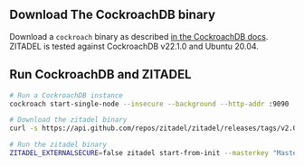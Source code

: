 ## Download The CockroachDB binary

Download a `cockroach` binary as described [in the CockroachDB docs](https://www.cockroachlabs.com/docs/v22.1/install-cockroachdb).
ZITADEL is tested against CockroachDB v22.1.0 and Ubuntu 20.04.

## Run CockroachDB and ZITADEL

```bash
# Run a CockroachDB instance
cockroach start-single-node --insecure --background --http-addr :9090

# Download the zitadel binary
curl -s https://api.github.com/repos/zitadel/zitadel/releases/tags/v2.0.0-v2-alpha.24 | grep "browser_download_url.*zitadel_Linux_$(uname -m).tar.gz" | cut -d '"' -f 4 | xargs wget -qO - | sudo tar --extract --gzip --overwrite --directory /usr/local/bin zitadel && sudo chown $(id -u):$(id -g) /usr/local/bin/zitadel

# Run the zitadel binary
ZITADEL_EXTERNALSECURE=false zitadel start-from-init --masterkey "MasterkeyNeedsToHave32Characters"
```
